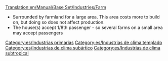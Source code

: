 [[Translation:en/Manual/Base Set/Industries/Farm]]

{{es/Industrias| nombre=Granja
| imagen=en/Farm.png| climas=[[es/Manual/Clima|Templado]], [[es/Manual/Clima|Subártico]], [[es/Manual/Clima|Subtropical]]
| acepta=Nada
| produce=[[es/Manual/Base Set/Cargos/Grano|Grano]], [[es/Manual/Base Set/Cargos/Ganado|Ganado]] (clima templado), <br/>[[es/Manual/Base Set/Cargos/Trigo|Trigo]], [[es/Manual/Base Set/Cargos/Ganado|Ganado]] (clima subártico), <br/>[[es/Manual/Base Set/Cargos/Maíz|Maíz]] (clima subtropical)
| notas=
}}
{{es/Pendiente de traducción}}
* Surrounded by farmland for a large area. This area costs more to build on, but doing so does not affect production.
* The house(s) accept 1/8th passenger - so several farms on a small area may accept passengers

[[Category:es/Industrias primarias]]
[[Category:es/Industrias de clima templado]]
[[Category:es/Industrias de clima subártico]]
[[Category:es/Industrias de clima subtropical]]